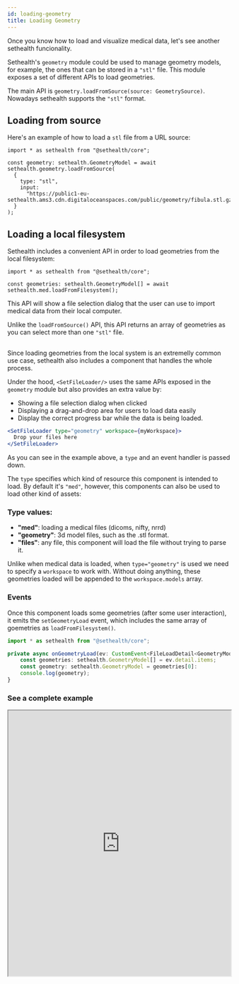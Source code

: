 ```yaml
---
id: loading-geometry
title: Loading Geometry
---
```


Once you know how to load and visualize medical data, let's see another sethealth funcionality.

Sethealth's `geometry` module could be used to manage geometry models, for example, the ones that can be stored in a `"stl"` file.
This module exposes a set of different APIs to load geometries.

The main API is `geometry.loadFromSource(source: GeometrySource)`. Nowadays sethealth supports the `"stl"` format.

## Loading from source

Here's an example of how to load a `stl` file from a URL source:

```tsx
import * as sethealth from "@sethealth/core";

const geometry: sethealth.GeometryModel = await sethealth.geometry.loadFromSource(
  {
    type: "stl",
    input:
      "https://public1-eu-sethealth.ams3.cdn.digitaloceanspaces.com/public/geometry/fibula.stl.gz",
  }
);
```

## Loading a local filesystem

Sethealth includes a convenient API in order to load geometries from the local filesystem:

```tsx
import * as sethealth from "@sethealth/core";

const geometries: sethealth.GeometryModel[] = await sethealth.med.loadFromFilesystem();
```

This API will show a file selection dialog that the user can use to import medical data from their local computer.

Unlike the `loadFromSource()` API, this API returns an array of geometries as you can select more than one `"stl"` file.

## <SetFileLoader/>

Since loading geometries from the local system is an extremelly common use case, sethealth also includes a component
that handles the whole process.

Under the hood, `<SetFileLoader/>` uses the same APIs exposed in the `geometry` module but also provides an extra value by:

- Showing a file selection dialog when clicked
- Displaying a drag-and-drop area for users to load data easily
- Display the correct progress bar while the data is being loaded.

```jsx
<SetFileLoader type="geometry" workspace={myWorkspace}>
  Drop your files here
</SetFileLoader>
```

As you can see in the example above, a `type` and an event handler is passed down.

The `type` specifies which kind of resource this component is intended to load. By default it's `"med"`, however,
this components can also be used to load other kind of assets:

### Type values:

- **"med"**: loading a medical files (dicoms, nifty, nrrd)
- **"geometry"**: 3d model files, such as the .stl format.
- **"files"**: any file, this component will load the file without trying to parse it.

Unlike when medical data is loaded, when `type="geometry"` is used we need to specify a `workspace` to work with.
Without doing anything, these geometries loaded will be appended to the `workspace.models` array.

### Events

Once this component loads some geometries (after some user interaction), it emits the `setGeometryLoad` event,
which includes the same array of goemetries as `loadFromFilesystem()`.

```ts
import * as sethealth from "@sethealth/core";

private async onGeometryLoad(ev: CustomEvent<FileLoadDetail<GeometryModel>>) {
    const geometries: sethealth.GeometryModel[] = ev.detail.items;
    const geometry: sethealth.GeometryModel = geometries[0]:
    console.log(geometry);
}
```

### See a complete example

<iframe
  src="https://stackblitz.com/edit/load-geometry?devtoolsheight=33&embed=1&file=App.tsx&hideExplorer=1&hideNavigation=1"
  width="100%"
  height="600px"
></iframe>
